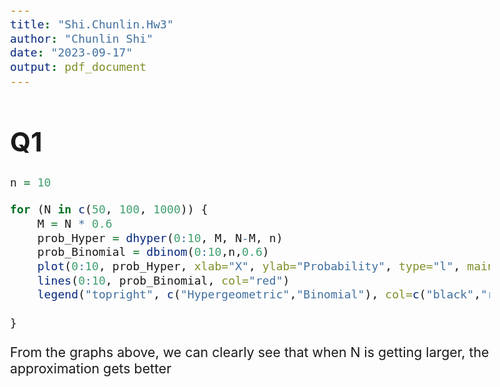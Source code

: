 ```yaml
---
title: "Shi.Chunlin.Hw3"
author: "Chunlin Shi"
date: "2023-09-17"
output: pdf_document
---
```


<style type="text/css">
  body{
  
  font-size: 16pt;
}
</style>

# Q1
```r
n = 10

for (N in c(50, 100, 1000)) {
    M = N * 0.6
    prob_Hyper = dhyper(0:10, M, N-M, n)
    prob_Binomial = dbinom(0:10,n,0.6)
    plot(0:10, prob_Hyper, xlab="X", ylab="Probability", type="l", main = paste("N=",N,sep=""))
    lines(0:10, prob_Binomial, col="red")
    legend("topright", c("Hypergeometric","Binomial"), col=c("black","red"), lty=1, cex=0.6)
    
}
```

From the graphs above, we can clearly see that when N is getting larger, the approximation gets better
